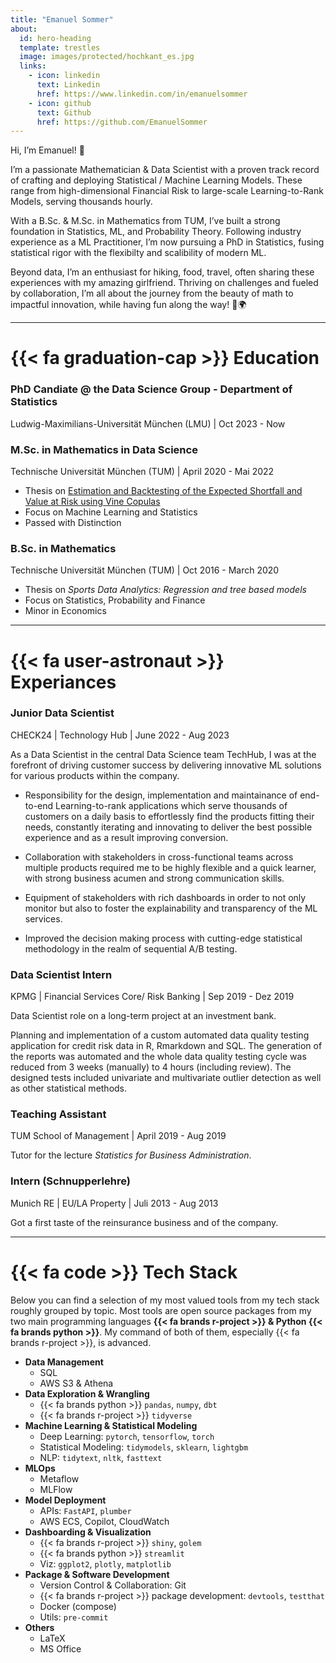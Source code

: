 ```yaml
---
title: "Emanuel Sommer"
about:
  id: hero-heading
  template: trestles
  image: images/protected/hochkant_es.jpg
  links:
    - icon: linkedin
      text: Linkedin
      href: https://www.linkedin.com/in/emanuelsommer
    - icon: github
      text: Github
      href: https://github.com/EmanuelSommer
---
```


:::{#hero-heading}

Hi, I'm Emanuel! 👋

I'm a passionate Mathematician & Data Scientist with a proven track record of crafting and deploying Statistical / Machine Learning Models. These range from high-dimensional Financial Risk to large-scale Learning-to-Rank Models, serving thousands hourly. 

With a B.Sc. & M.Sc. in Mathematics from TUM, I've built a strong foundation in Statistics, ML, and Probability Theory. Following industry experience as a ML Practitioner, I'm now pursuing a PhD in Statistics, fusing statistical rigor with the flexibilty and scalibility of modern ML. 

:::

Beyond data, I'm an enthusiast for hiking, food, travel, often sharing these experiences with my amazing girlfriend. Thriving on challenges and fueled by collaboration, I'm all about the journey from the beauty of math to impactful innovation, while having fun along the way! 🚀🌍 

---

# {{< fa graduation-cap >}} Education 


### PhD Candiate @ the Data Science Group - Department of Statistics
Ludwig-Maximilians-Universität München (LMU) | Oct 2023 - Now

### M.Sc. in Mathematics in Data Science
Technische Universität München (TUM) | April 2020 - Mai 2022

- Thesis on [Estimation and Backtesting of the Expected Shortfall and Value at Risk using Vine Copulas](https://mediatum.ub.tum.de/1658240)
- Focus on Machine Learning and Statistics
- Passed with Distinction

### B.Sc. in Mathematics
Technische Universität München (TUM) | Oct 2016 - March 2020

- Thesis on *Sports Data Analytics: Regression and tree based models*
- Focus on Statistics, Probability and Finance
- Minor in Economics

---

# {{< fa user-astronaut >}} Experiances

### Junior Data Scientist
CHECK24 | Technology Hub | June 2022 - Aug 2023

As a Data Scientist in the central Data Science team TechHub, I was at the forefront of driving customer success by delivering innovative ML solutions for various products within the company.

- Responsibility for the design, implementation and maintainance of end-to-end Learning-to-rank applications which serve thousands of customers on a daily basis to effortlessly find the products fitting their needs, constantly iterating and innovating to deliver the best possible experience and as a result improving conversion.

- Collaboration with stakeholders in cross-functional teams across multiple products required me to be highly flexible and a quick learner, with strong business acumen and strong communication skills.

- Equipment of stakeholders with rich dashboards in order to not only monitor but also to foster the explainability and transparency of the ML services.

- Improved the decision making process with cutting-edge statistical methodology in the realm of sequential A/B testing.

### Data Scientist Intern
KPMG | Financial Services Core/ Risk Banking | Sep 2019 - Dez 2019

Data Scientist role on a long-term project at an investment bank.

Planning and implementation of a custom automated data quality testing application for credit risk data in R, Rmarkdown and SQL. The generation of the reports was automated and the whole data quality testing cycle was reduced from 3 weeks (manually) to 4 hours (including review). The designed tests included univariate and multivariate outlier detection as well as other statistical methods.

### Teaching Assistant
TUM School of Management | April 2019 - Aug 2019

Tutor for the lecture *Statistics for Business Administration*.

### Intern (Schnupperlehre)
Munich RE | EU/LA Property | Juli 2013 - Aug 2013

Got a first taste of the reinsurance business and of the company.

---
# {{< fa code >}} Tech Stack

Below you can find a selection of my most valued tools from my tech stack roughly grouped by topic. Most tools are open source packages from my two main programming languages **{{< fa brands r-project >}} & Python {{< fa brands python >}}**. My command of both of them, especially {{< fa brands r-project >}}, is advanced.

- **Data Management**
  - SQL
  - AWS S3 & Athena
- **Data Exploration & Wrangling** 
  - {{< fa brands python >}} `pandas`, `numpy`, `dbt`
  - {{< fa brands r-project >}} `tidyverse`
- **Machine Learning & Statistical Modeling**
  - Deep Learning: `pytorch`, `tensorflow`, `torch`
  - Statistical Modeling: `tidymodels`, `sklearn`, `lightgbm`
  - NLP: `tidytext`, `nltk`, `fasttext`
- **MLOps**
  - Metaflow
  - MLFlow
- **Model Deployment**
  - APIs: `FastAPI`, `plumber`
  - AWS ECS, Copilot, CloudWatch
- **Dashboarding & Visualization**
  - {{< fa brands r-project >}} `shiny`, `golem`
  - {{< fa brands python >}} `streamlit`
  - Viz: `ggplot2`, `plotly`, `matplotlib`
- **Package & Software Development**
  - Version Control & Collaboration: Git
  - {{< fa brands r-project >}} package development: `devtools`, `testthat`
  - Docker (compose)
  - Utils: `pre-commit`
- **Others**
  - LaTeX
  - MS Office

